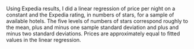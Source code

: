Using Expedia results, I did a linear regression of price per night on a constant and the Expedia rating, in numbers of stars, for a sample of available hotels.
The five levels of numbers of stars correspond roughly to the mean, plus and minus one sample standard deviation and plus and minus two standard deviations.
Prices are approximately equal to fitted values in the linear regression.

\begin{tcolorbox}
Suppose you are staying over two nights in New York city.
Which one of the following hotels would you choose, based on customer ratings and price per night?	

\begin{enumerate}[label=\alph*.]
	\item 3.6/5 stars, \$215 per night
	\item 3.9/5 stars, \$263 per night
	\item 4.2/5 stars, \$311 per night
	\item 4.5/5 stars, \$358 per night
	\item 4.8/5 stars, \$406 per night
\end{enumerate}
\end{tcolorbox}

